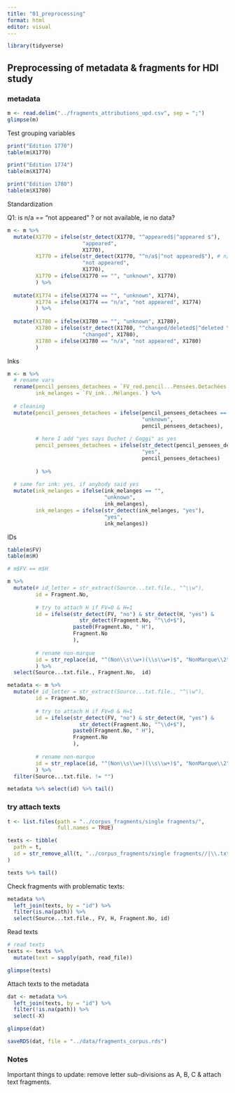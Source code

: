 ```yaml
---
title: "01_preprocessing"
format: html
editor: visual
---
```


```r
library(tidyverse)
```

## Preprocessing of metadata & fragments for HDI study

### metadata

```r
m <- read.delim("../fragments_attributions_upd.csv", sep = ";") 
glimpse(m)
```

Test grouping variables

```r
print("Edition 1770")
table(m$X1770)

print("Edition 1774")
table(m$X1774)

print("Edition 1780")
table(m$X1780)
```

Standardization

Q1: is n/a == "not appeared" ? or not available, ie no data?

```r
m <- m %>% 
  mutate(X1770 = ifelse(str_detect(X1770, "^appeared$|^appeared $"),
                        "appeared",
                        X1770),
         X1770 = ifelse(str_detect(X1770, "^n/a$|^not appeared$"), # n/a solved as not appeared now
                        "not appeared",
                        X1770),
         X1770 = ifelse(X1770 == "", "unknown", X1770)
         ) %>% 
  
  mutate(X1774 = ifelse(X1774 == "", "unknown", X1774),
         X1774 = ifelse(X1774 == "n/a", "not appeared", X1774)
         ) %>% 
  
  mutate(X1780 = ifelse(X1780 == "", "unknown", X1780),
         X1780 = ifelse(str_detect(X1780, "^changed/deleted$|^deleted \\?$"),
                        "changed", X1780),
         X1780 = ifelse(X1780 == "n/a", "not appeared", X1780)
         ) 
```

Inks

```r
m <- m %>% 
  # rename vars
  rename(pencil_pensees_detachees = `FV_red.pencil...Pensées.Detachées.`,
         ink_melanges = `FV_ink...Mélanges.`) %>% 
  
  # cleaning
  mutate(pencil_pensees_detachees = ifelse(pencil_pensees_detachees == "",
                                           "unknown",
                                           pencil_pensees_detachees),
         
         # here I add "yes says Duchet / Goggi" as yes
         pencil_pensees_detachees = ifelse(str_detect(pencil_pensees_detachees, "yes"),
                                           "yes",
                                           pencil_pensees_detachees)
         
         ) %>% 
  
  # same for ink: yes, if anybody said yes
  mutate(ink_melanges = ifelse(ink_melanges == "",
                               "unknown",
                               ink_melanges),
         ink_melanges = ifelse(str_detect(ink_melanges, "yes"),
                               "yes",
                               ink_melanges)) 
```

IDs

```r
table(m$FV)
table(m$H)

# m$FV == m$H
```

```r
m %>% 
  mutate(# id_letter = str_extract(Source...txt.file., "^\\w"),
         id = Fragment.No,
         
         # try to attach H if FV=0 & H=1 
         id = ifelse(str_detect(FV, "no") & str_detect(H, "yes") & 
                       str_detect(Fragment.No, "^\\d+$"),
                     paste0(Fragment.No, " H"),
                     Fragment.No
                     ),
         
         # rename non-marque
         id = str_replace(id, "^(Non\\s\\w+)(\\s\\w+)$", "NonMarque\\2")
         ) %>% 
  select(Source...txt.file., Fragment.No,  id)
```

```r
metadata <- m %>% 
  mutate(# id_letter = str_extract(Source...txt.file., "^\\w"),
         id = Fragment.No,
         
         # try to attach H if FV=0 & H=1 
         id = ifelse(str_detect(FV, "no") & str_detect(H, "yes") & 
                       str_detect(Fragment.No, "^\\d+$"),
                     paste0(Fragment.No, " H"),
                     Fragment.No
                     ),
         
         # rename non-marque
         id = str_replace(id, "^(Non\\s\\w+)(\\s\\w+)$", "NonMarque\\2")
         ) %>% 
  filter(Source...txt.file. != "")

metadata %>% select(id) %>% tail()
```

### try attach texts

```r
t <- list.files(path = "../corpus_fragments/single fragments/", 
                full.names = TRUE)

texts <- tibble(
  path = t,
  id = str_remove_all(t, "../corpus_fragments/single fragments//|\\.txt$")
)

texts %>% tail()
```

Check fragments with problematic texts:

```r
metadata %>% 
  left_join(texts, by = "id") %>% 
  filter(is.na(path)) %>% 
  select(Source...txt.file., FV, H, Fragment.No, id)
```

Read texts

```r
# read texts
texts <- texts %>% 
  mutate(text = sapply(path, read_file))

glimpse(texts)
```

Attach texts to the metadata

```r
dat <- metadata %>% 
  left_join(texts, by = "id") %>% 
  filter(!is.na(path)) %>% 
  select(-X)

glimpse(dat)
```

```r
saveRDS(dat, file = "../data/fragments_corpus.rds")
```

### Notes

Important things to update: remove letter sub-divisions as A, B, C & attach text fragments.
